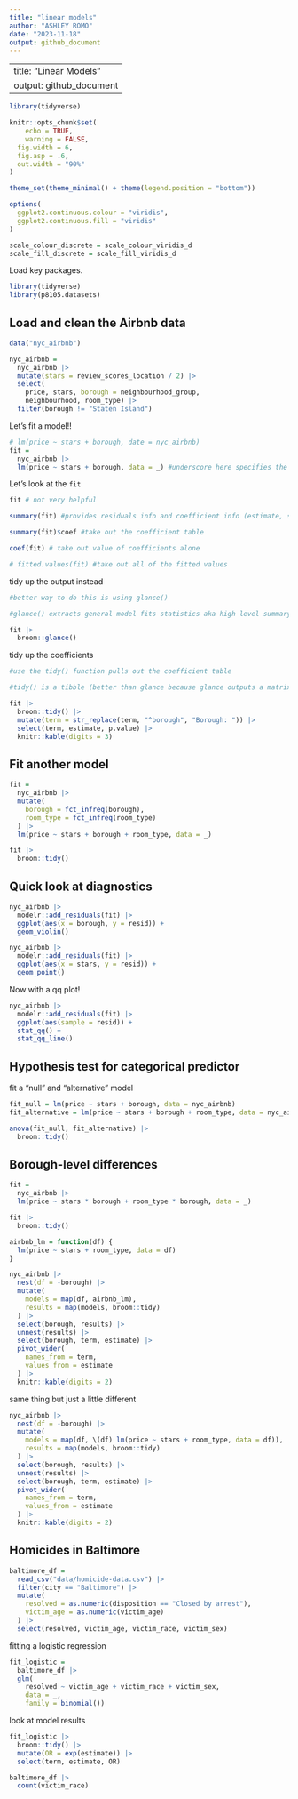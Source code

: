 ```yaml
---
title: "linear models"
author: "ASHLEY ROMO"
date: "2023-11-18"
output: github_document
---
```


---
title: "Linear Models"
output: github_document
---

```r
library(tidyverse)

knitr::opts_chunk$set(
	echo = TRUE,
	warning = FALSE,
  fig.width = 6,
  fig.asp = .6,
  out.width = "90%"
)

theme_set(theme_minimal() + theme(legend.position = "bottom"))

options(
  ggplot2.continuous.colour = "viridis",
  ggplot2.continuous.fill = "viridis"
)

scale_colour_discrete = scale_colour_viridis_d
scale_fill_discrete = scale_fill_viridis_d
```

Load key packages.

```r
library(tidyverse)
library(p8105.datasets)
```



## Load and clean the Airbnb data

```r
data("nyc_airbnb")

nyc_airbnb = 
  nyc_airbnb |> 
  mutate(stars = review_scores_location / 2) |> 
  select(
    price, stars, borough = neighbourhood_group, 
    neighbourhood, room_type) |> 
  filter(borough != "Staten Island")

```


Let's fit a model!!

```r
# lm(price ~ stars + borough, date = nyc_airbnb)
fit = 
  nyc_airbnb |> 
  lm(price ~ stars + borough, data = _) #underscore here specifies the dataset
```


Let's look at the `fit`

```r
fit # not very helpful

summary(fit) #provides residuals info and coefficient info (estimate, sd error, t value, and p value)

summary(fit)$coef #take out the coefficient table 

coef(fit) # take out value of coefficients alone

# fitted.values(fit) #take out all of the fitted values
```

tidy up the output instead

```r
#better way to do this is using glance()

#glance() extracts general model fits statistics aka high level summary of how well the model works, including R^2, adjusted R^2, overal gloval p value, etc

fit |> 
  broom::glance()
```


tidy up the coefficients

```r
#use the tidy() function pulls out the coefficient table

#tidy() is a tibble (better than glance because glance outputs a matrix)

fit |> 
  broom::tidy() |> 
  mutate(term = str_replace(term, "^borough", "Borough: ")) |> 
  select(term, estimate, p.value) |> 
  knitr::kable(digits = 3)
```

## Fit another model


```r
fit = 
  nyc_airbnb |> 
  mutate(
    borough = fct_infreq(borough),
    room_type = fct_infreq(room_type)
  ) |> 
  lm(price ~ stars + borough + room_type, data = _)

fit |> 
  broom::tidy()
```


## Quick look at diagnostics

```r
nyc_airbnb |> 
  modelr::add_residuals(fit) |> 
  ggplot(aes(x = borough, y = resid)) + 
  geom_violin() 

nyc_airbnb |> 
  modelr::add_residuals(fit) |> 
  ggplot(aes(x = stars, y = resid)) + 
  geom_point() 

```

Now with a qq plot!

```r
nyc_airbnb |> 
  modelr::add_residuals(fit) |> 
  ggplot(aes(sample = resid)) + 
  stat_qq() + 
  stat_qq_line()
```

## Hypothesis test for categorical predictor

fit a "null" and "alternative" model

```r
fit_null = lm(price ~ stars + borough, data = nyc_airbnb)
fit_alternative = lm(price ~ stars + borough + room_type, data = nyc_airbnb)

anova(fit_null, fit_alternative) |> 
  broom::tidy()

```



## Borough-level differences

```r
fit = 
  nyc_airbnb |> 
  lm(price ~ stars * borough + room_type * borough, data = _)

fit |> 
  broom::tidy()
```



```r
airbnb_lm = function(df) {
  lm(price ~ stars + room_type, data = df)
}

nyc_airbnb |> 
  nest(df = -borough) |> 
  mutate(
    models = map(df, airbnb_lm),
    results = map(models, broom::tidy)
  ) |> 
  select(borough, results) |> 
  unnest(results) |> 
  select(borough, term, estimate) |> 
  pivot_wider(
    names_from = term,
    values_from = estimate
  ) |> 
  knitr::kable(digits = 2)


```

same thing but just a little different


```r
nyc_airbnb |> 
  nest(df = -borough) |> 
  mutate(
    models = map(df, \(df) lm(price ~ stars + room_type, data = df)),
    results = map(models, broom::tidy)
  ) |> 
  select(borough, results) |> 
  unnest(results) |> 
  select(borough, term, estimate) |> 
  pivot_wider(
    names_from = term,
    values_from = estimate
  ) |> 
  knitr::kable(digits = 2)
```



## Homicides in Baltimore

```r
baltimore_df = 
  read_csv("data/homicide-data.csv") |> 
  filter(city == "Baltimore") |> 
  mutate(
    resolved = as.numeric(disposition == "Closed by arrest"),
    victim_age = as.numeric(victim_age)
  ) |> 
  select(resolved, victim_age, victim_race, victim_sex)
```


fitting a logistic regression

```r
fit_logistic = 
  baltimore_df |> 
  glm(
    resolved ~ victim_age + victim_race + victim_sex, 
    data = _, 
    family = binomial())
```

look at model results

```r
fit_logistic |> 
  broom::tidy() |> 
  mutate(OR = exp(estimate)) |> 
  select(term, estimate, OR)
```


```r
baltimore_df |> 
  count(victim_race)

```